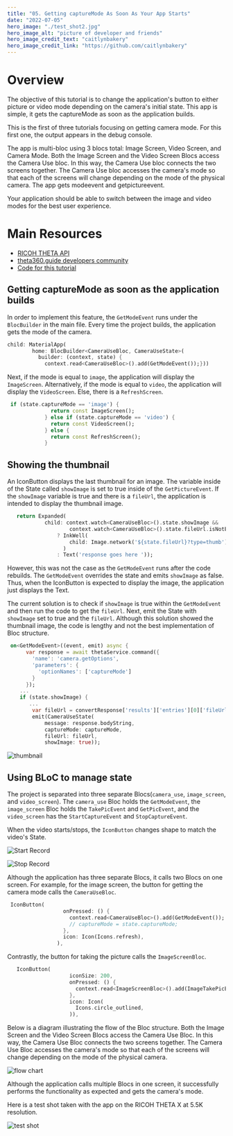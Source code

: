 ```yaml
---
title: "05. Getting captureMode As Soon As Your App Starts"
date: "2022-07-05"
hero_image: "./test_shot2.jpg"
hero_image_alt: "picture of developer and friends"
hero_image_credit_text: "caitlynbakery"
hero_image_credit_link: "https://github.com/caitlynbakery"
---
```


# Overview

The objective of this tutorial is to change the application's button to either picture or video mode depending on the camera's initial state. This app is simple, it gets the captureMode as soon as the application builds. 

This is the first of three tutorials focusing on getting camera mode. For this first one, the output appears in the debug console.

The app is multi-bloc using 3 blocs total: Image Screen, Video Screen, and Camera Mode. Both the Image Screen and the Video Screen Blocs access the Camera Use bloc. In this way, the Camera Use bloc connects the two screens together. The Camera Use bloc accesses the camera's mode so that each of the screens will change depending on the mode of the physical camera. The app gets modeevent and getpictureevent. 

Your application should be able to switch between the image and video modes for the best user experience.

# Main Resources

* [RICOH THETA API](https://api.ricoh/docs/theta-web-api-v2.1/)
* [theta360.guide developers community](https://theta360.guide/)
* [Code for this tutorial](https://github.com/theta360developers/theta_x_gs5)

## Getting captureMode as soon as the application builds

In order to implement this feature, the `GetModeEvent` runs under the `BlocBuilder` in the main file. Every time the project builds, the application gets the mode of the camera. 

```dart
child: MaterialApp(
        home: BlocBuilder<CameraUseBloc, CameraUseState>(
          builder: (context, state) {
            context.read<CameraUseBloc>().add(GetModeEvent());}))
```

Next, if the mode is equal to `image`, the application will display the `ImageScreen`. Alternatively, if the mode is equal to `video`, the application will display the `VideoScreen`. Else, there is a `RefreshScreen`.

```dart
 if (state.captureMode == 'image') {
              return const ImageScreen();
            } else if (state.captureMode == 'video') {
              return const VideoScreen();
            } else {
              return const RefreshScreen();
            }
```

## Showing the thumbnail

An IconButton displays the last thumbnail for an image. The variable inside of the State called `showImage` is set to true inside of the `GetPictureEvent`. If the `showImage` variable is true and there is a `fileUrl`, the application is intended to display the thumbnail image.

```dart
   return Expanded(
            child: context.watch<CameraUseBloc>().state.showImage &&
                    context.watch<CameraUseBloc>().state.fileUrl.isNotEmpty
                ? InkWell(
                    child: Image.network('${state.fileUrl}?type=thumb'),
                  )
                : Text('response goes here '));
```

However, this was not the case as the `GetModeEvent` runs after the code rebuilds. The `GetModeEvent` overrides the state and emits `showImage` as false. Thus, when the IconButton is expected to display the image, the application just displays the Text. 

The current solution is to check if `showImage` is true within the `GetModeEvent` and then run the code to get the `fileUrl`. Next, emit the State with `showImage` set to true and the `fileUrl`. Although this solution showed the thumbnail image, the code is lengthy and not the best implementation of Bloc structure. 

```dart
 on<GetModeEvent>((event, emit) async {
      var response = await thetaService.command({
        'name': 'camera.getOptions',
        'parameters': {
          'optionNames': ['captureMode']
        }
      });
    ...
    if (state.showImage) {
       ...
        var fileUrl = convertResponse['results']['entries'][0]['fileUrl'];
        emit(CameraUseState(
            message: response.bodyString,
            captureMode: captureMode,
            fileUrl: fileUrl,
            showImage: true));
```

![thumbnail](thumbnail.png)

## Using BLoC to manage state

The project is separated into three separate Blocs(`camera_use`, `image_screen`, and `video_screen`). The `camera_use` Bloc holds the `GetModeEvent`, the `image_screen` Bloc holds the `TakePicEvent` and `GetPicEvent`, and the `video_screen` has the `StartCaptureEvent` and `StopCaptureEvent`. 

When the video starts/stops, the `IconButton` changes shape to match the video's State. 

![Start Record](startrecord.png)

![Stop Record](stoprecord.png)

Although the application has three separate Blocs, it calls two Blocs on one screen. For example, for the image screen, the button for getting the camera mode calls the `CameraUseBloc`. 

```dart
 IconButton(
                  onPressed: () {
                    context.read<CameraUseBloc>().add(GetModeEvent());
                    // captureMode = state.captureMode;
                  },
                  icon: Icon(Icons.refresh),
                ),
```

Contrastly, the button for taking the picture calls the `ImageScreenBloc`. 

```dart
   IconButton(
                    iconSize: 200,
                    onPressed: () {
                      context.read<ImageScreenBloc>().add(ImageTakePicEvent());
                    },
                    icon: Icon(
                      Icons.circle_outlined,
                    )),
```

Below is a diagram illustrating the flow of the Bloc structure. Both the Image Screen and the Video Screen Blocs access the Camera Use Bloc. In this way, the Camera Use Bloc connects the two screens together. The Camera Use Bloc accesses the camera's mode so that each of the screens will change depending on the mode of the physical camera.

![flow chart](imagescreen.png)

Although the application calls multiple Blocs in one screen, it successfully performs the functionality as expected and gets the camera's mode.

Here is a test shot taken with the app on the RICOH THETA X at 5.5K resolution.

![test shot](test_shot2.jpg)
